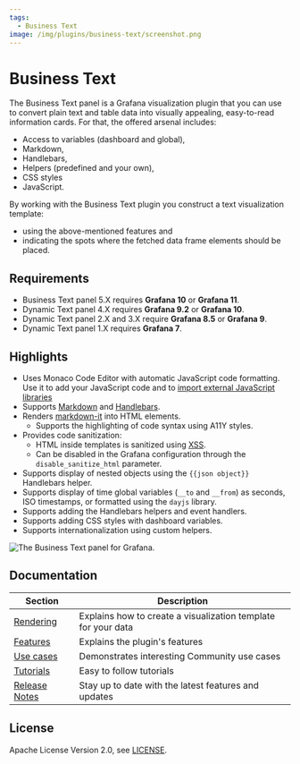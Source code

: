 ```yaml
---
tags:
  - Business Text
image: /img/plugins/business-text/screenshot.png
---
```



# Business Text

The Business Text panel is a Grafana visualization plugin that you can use to convert plain text and table data into visually appealing, easy-to-read information cards. For that, the offered arsenal includes:

- Access to variables (dashboard and global),
- Markdown,
- Handlebars,
- Helpers (predefined and your own),
- CSS styles
- JavaScript.

By working with the Business Text plugin you construct a text visualization template:

- using the above-mentioned features and
- indicating the spots where the fetched data frame elements should be placed.

## Requirements

- Business Text panel 5.X requires **Grafana 10** or **Grafana 11**.
- Dynamic Text panel 4.X requires **Grafana 9.2** or **Grafana 10**.
- Dynamic Text panel 2.X and 3.X require **Grafana 8.5** or **Grafana 9**.
- Dynamic Text panel 1.X requires **Grafana 7**.

<GettingStarted />

## Highlights

- Uses Monaco Code Editor with automatic JavaScript code formatting. Use it to add your JavaScript code and to [import external JavaScript libraries](/plugins/business-text/external/)
- Supports [Markdown](https://commonmark.org/help/) and [Handlebars](https://handlebarsjs.com/guide/expressions.html#basic-usage).
- Renders [markdown-it](https://github.com/markdown-it/markdown-it) into HTML elements.
  - Supports the highlighting of code syntax using A11Y styles.
- Provides code sanitization:
  - HTML inside templates is sanitized using [XSS](https://jsxss.com/en/index.html).
  - Can be disabled in the Grafana configuration through the `disable_sanitize_html` parameter.
- Supports display of nested objects using the `{{json object}}` Handlebars helper.
- Supports display of time global variables (`__to` and `__from`) as seconds, ISO timestamps, or formatted using the `dayjs` library.
- Supports adding the Handlebars helpers and event handlers.
- Supports adding CSS styles with dashboard variables.
- Supports internationalization using custom helpers.

<Image
  title="The Business Text panel for Grafana."
  src="/img/plugins/business-text/screenshot.png"
/>

<Tutorial />

## Documentation

| Section                  | Description                                                   |
| ------------------------ | ------------------------------------------------------------- |
| [Rendering](content)     | Explains how to create a visualization template for your data |
| [Features](features)     | Explains the plugin's features                                |
| [Use cases](external)    | Demonstrates interesting Community use cases                  |
| [Tutorials](tutorials)   | Easy to follow tutorials                                      |
| [Release Notes](release) | Stay up to date with the latest features and updates          |

## License

Apache License Version 2.0, see [LICENSE](https://github.com/volkovlabs/business-text/blob/main/LICENSE).

<Feedback />
